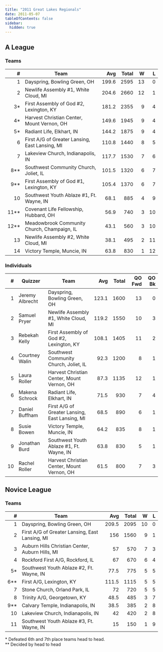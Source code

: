 ```yaml
---
title: "2011 Great Lakes Regionals"
date: 2011-05-07
tableOfContents: false
sidebar:
  hidden: true
---
```


## A League

### Teams

|    # | Team                                           |   Avg | Total |    W |    L |
| ---: | ---------------------------------------------- | ----: | ----: | ---: | ---: |
|    1 | Dayspring, Bowling Green, OH                   | 199.6 |  2595 |   13 |    0 |
|    2 | Newlife Assembly #1, White Cloud, MI           | 204.6 |  2660 |   12 |    1 |
|   3* | First Assembly of God #2, Lexington, KY        | 181.2 |  2355 |    9 |    4 |
|   4* | Harvest Christian Center, Mount Vernon, OH     | 149.6 |  1945 |    9 |    4 |
|   5* | Radiant Life, Elkhart, IN                      | 144.2 |  1875 |    9 |    4 |
|    6 | First A/G of Greater Lansing, East Lansing, MI | 110.8 |  1440 |    8 |    5 |
|    7 | Lakeview Church, Indianapolis, IN              | 117.7 |  1530 |    7 |    6 |
|  8** | Southwest Community Church, Joliet, IL         | 101.5 |  1320 |    6 |    7 |
|  9** | First Assembly of God #1, Lexington, KY        | 105.4 |  1370 |    6 |    7 |
|   10 | Southwest Youth Ablaze #1, Ft. Wayne, IN       |  68.1 |   885 |    4 |    9 |
| 11** | Covenant Life Fellowship, Hubbard, OH          |  56.9 |   740 |    3 |   10 |
| 12** | Meadowbrook Community Church, Champaign, IL    |  43.1 |   560 |    3 |   10 |
|   13 | Newlife Assembly #2, White Cloud, MI           |  38.1 |   495 |    2 |   11 |
|   14 | Victory Temple, Muncie, IN                     |  63.8 |   830 |    1 |   12 |

### Individuals

|    # | Quizzer         | Team                                           |   Avg | Total | QO Fwd | QO Bk |
| ---: | --------------- | ---------------------------------------------- | ----: | ----: | -----: | ----: |
|    1 | Jeremy Albrecht | Dayspring, Bowling Green, OH                   | 123.1 |  1600 |     13 |     0 |
|    2 | Samuel Pryer    | Newlife Assembly #1, White Cloud, MI           | 119.2 |  1550 |     10 |     3 |
|    3 | Rebekah Kelly   | First Assembly of God #2, Lexington, KY        | 108.1 |  1405 |     11 |     2 |
|    4 | Courtney Walin  | Southwest Community Church, Joliet, IL         |  92.3 |  1200 |      8 |     1 |
|    5 | Laura Roller    | Harvest Christian Center, Mount Vernon, OH     |  87.3 |  1135 |     12 |     1 |
|    6 | Makena Schrock  | Radiant Life, Elkhart, IN                      |  71.5 |   930 |      7 |     4 |
|    7 | Daniel Buffham  | First A/G of Greater Lansing, East Lansing, MI |  68.5 |   890 |      6 |     1 |
|    8 | Susie Bowen     | Victory Temple, Muncie, IN                     |  64.2 |   835 |      8 |     1 |
|    9 | Jonathan Burd   | Southwest Youth Ablaze #1, Ft. Wayne, IN       |  63.8 |   830 |      5 |     1 |
|   10 | Rachel Roller   | Harvest Christian Center, Mount Vernon, OH     |  61.5 |   800 |      7 |     3 |

## Novice League

### Teams

|    # | Team                                            |   Avg | Total |    W |    L |
| ---: | ----------------------------------------------- | ----: | ----: | ---: | ---: |
|    1 | Dayspring, Bowling Green, OH                    | 209.5 |  2095 |   10 |    0 |
|    2 | First A/G of Greater Lansing, East Lansing, MI  |   156 |  1560 |    9 |    1 |
|    3 | Auburn Hills Christian Center, Auburn Hills, MI |    57 |   570 |    7 |    3 |
|    4 | Rockford First A/G, Rockford, IL                |    67 |   670 |    6 |    4 |
|   5* | Southwest Youth Ablaze #2, Ft. Wayne, IN        |  77.5 |   775 |    5 |    5 |
|  6** | First A/G, Lexington, KY                        | 111.5 |  1115 |    5 |    5 |
|    7 | Stone Church, Orland Park, IL                   |    72 |   720 |    5 |    5 |
|    8 | Trinity A/G, Georgetown, KY                     |  48.5 |   485 |    3 |    7 |
|  9** | Calvary Temple, Indianapolis, IN                |  38.5 |   385 |    2 |    8 |
|   10 | Lakeview Church, Indianapolis, IN               |    42 |   420 |    2 |    8 |
|   11 | Southwest Youth Ablaze #3, Ft. Wayne, IN        |    15 |   150 |    1 |    9 |

\* Defeated 6th and 7th place teams head to head.\
\*\* Decided by head to head
